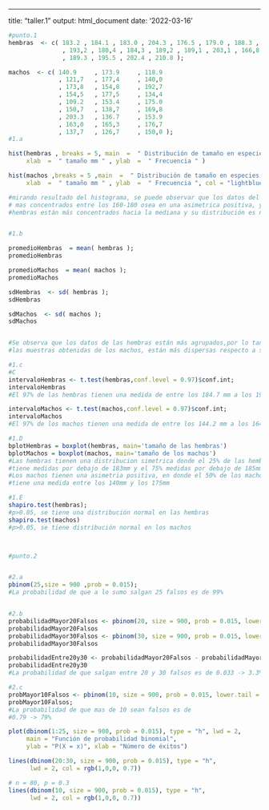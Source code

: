 ---
title: "taller.1"
output: html_document
date: '2022-03-16'

```r
#punto.1
hembras  <- c( 183.2 , 184.1 , 183.0 , 204.3 , 176.5 , 179.0 , 188.3 , 186.8 , 202.2 , 182.5 , 190.0 , 178.1
               , 193,2 , 180,4 , 184,3 , 189,2 , 189,1 , 203,1 , 166,8 , 196,3 , 193,3 , 187,3 , 185,8
               , 189.3 , 195.5 , 202.4 , 210.8 );

machos  <- c( 140.9  	, 173.9  	, 118.9
              , 121,7  	, 177,4  	, 140,0
              , 173,8  	, 154,8  	, 192,7
              , 154,5  	, 177,5  	, 134,4
              , 109.2  	, 153.4  	, 175.0
              , 150,7  	, 138,7  	, 169,8
              , 203.3  	, 136.7  	, 153.9
              , 163,0  	, 165,3  	, 176,7
              , 137,7  	, 126,7  	, 150,0 );
#1.a

hist(hembras , breaks = 5, main  =  " Distribución de tamaño en especies de langostinos hembra " ,
     xlab  =  " tamaño mm " , ylab  =  " Frecuencia " )

hist(machos ,breaks = 5 ,main  =  " Distribución de tamaño en especies de langostinos macho " ,
     xlab  =  " tamaño mm " , ylab  =  " Frecuencia ", col = "lightblue" )

#mirando resultado del histograma, se puede observar que los datos del tamaño de los machos están
# mas concentrados entre los 160-180 osea en una asimetrica positiva, y los datos de las
#hembras están más concentrados hacia la mediana y su distribución es normal


#1.b

promedioHembras  = mean( hembras );
promedioHembras

promedioMachos  = mean( machos );
promedioMachos

sdHembras  <- sd( hembras );
sdHembras

sdMachos  <- sd( machos );
sdMachos


#Se observa que los datos de las hembras están más agrupados,por lo tanto son más cercanos al valor que se espera,
#las muestras obtenidas de los machos, están más dispersas respecto a su media.

#1.c
#C
intervaloHembras <- t.test(hembras,conf.level = 0.97)$conf.int;
intervaloHembras
#El 97% de las hembras tienen una medida de entre los 184.7 mm a los 193.4 mm

intervaloMachos <- t.test(machos,conf.level = 0.97)$conf.int;
intervaloMachos
#El 97% de los machos tienen una medida de entre los 144.2 mm a los 164.6 mm

#1.D
bplotHembras = boxplot(hembras, main='tamaño de las hembras')
bplotMachos = boxplot(machos, main='tamaño de los machos')
#Las hembras tienen una distribucion simetrica donde el 25% de las hembras
#tiene medidas por debajo de 183mm y el 75% medidas por debajo de 185mm y
#Los machos tienen una asimetria positiva, en donde el 50% de los machos
#tiene una medida entre los 140mm y los 175mm

#1.E
shapiro.test(hembras);
#p>0.05, se tiene una distribución normal en las hembras
shapiro.test(machos)
#p>0.05, se tiene distribución normal en los machos



#punto.2


#2.a
pbinom(25,size = 900 ,prob = 0.015);
#La probabilidad de que a lo sumo salgan 25 falsos es de 99%


#2.b
probabilidadMayor20Falsos <- pbinom(20, size = 900, prob = 0.015, lower.tail = FALSE);
probabilidadMayor20Falsos
probabilidadMayor30Falsos <- pbinom(30, size = 900, prob = 0.015, lower.tail = FALSE);
probabilidadMayor30Falsos

probabilidadEntre20y30 <- probabilidadMayor20Falsos - probabilidadMayor30Falsos;
probabilidadEntre20y30
#La probabilidad de que salgan entre 20 y 30 falsos es de 0.033 -> 3.3%

#2.c
probMayor10Falsos <- pbinom(10, size = 900, prob = 0.015, lower.tail = FALSE);
probMayor10Falsos;
#La probabilidad de que mas de 10 sean falsos es de
#0.79 -> 79%

plot(dbinom(1:25, size = 900, prob = 0.015), type = "h", lwd = 2,
     main = "Función de probabilidad binomial",
     ylab = "P(X = x)", xlab = "Número de éxitos")

lines(dbinom(20:30, size = 900, prob = 0.015), type = "h",
      lwd = 2, col = rgb(1,0,0, 0.7))

# n = 80, p = 0.3
lines(dbinom(10, size = 900, prob = 0.015), type = "h",
      lwd = 2, col = rgb(1,0,0, 0.7))


```


